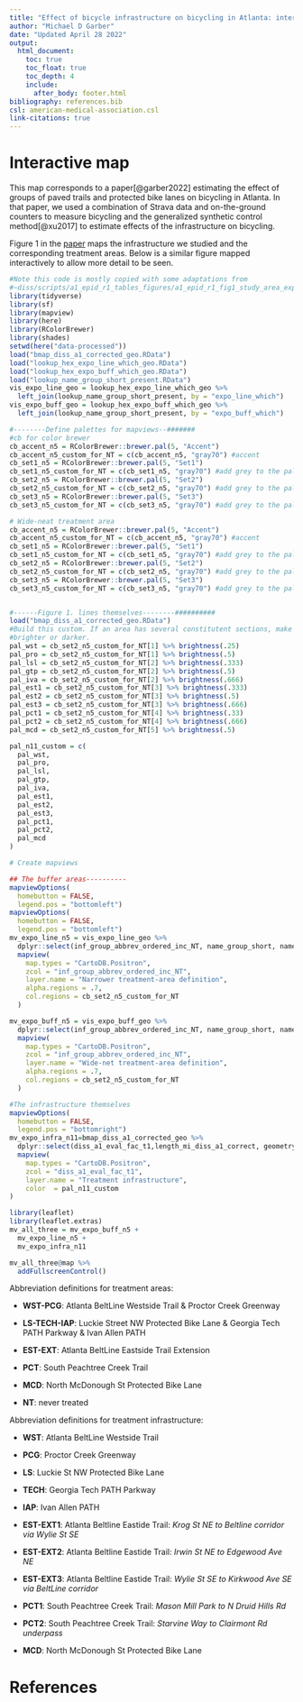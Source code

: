 ```yaml
---
title: "Effect of bicycle infrastructure on bicycling in Atlanta: interactive map"
author: "Michael D Garber"
date: "Updated April 28 2022"
output:
  html_document:
    toc: true  
    toc_float: true
    toc_depth: 4
    include:
      after_body: footer.html
bibliography: references.bib
csl: american-medical-association.csl
link-citations: true
---
```


# Interactive map

This map corresponds to a paper[@garber2022] estimating the effect of groups of paved trails and protected bike lanes on bicycling in Atlanta. In that paper, we used a combination of Strava data and on-the-ground counters to measure bicycling and the generalized synthetic control method[@xu2017] to estimate effects of the infrastructure on bicycling.

Figure 1 in the [paper](https://journals.lww.com/epidem/Abstract/9900/Have_paved_trails_and_protected_bike_lanes_led_to.15.aspx) maps the infrastructure we studied and the corresponding treatment areas. Below is a similar figure mapped interactively to allow more detail to be seen.

```r
#Note this code is mostly copied with some adaptations from
#~diss/scripts/a1_epid_r1_tables_figures/a1_epid_r1_fig1_study_area_expo.R
library(tidyverse)
library(sf)
library(mapview)
library(here)
library(RColorBrewer)
library(shades)
setwd(here("data-processed"))
load("bmap_diss_a1_corrected_geo.RData")
load("lookup_hex_expo_line_which_geo.RData")
load("lookup_hex_expo_buff_which_geo.RData")
load("lookup_name_group_short_present.RData")
vis_expo_line_geo = lookup_hex_expo_line_which_geo %>% 
  left_join(lookup_name_group_short_present, by = "expo_line_which")
vis_expo_buff_geo = lookup_hex_expo_buff_which_geo %>% 
  left_join(lookup_name_group_short_present, by = "expo_buff_which")

#--------Define palettes for mapviews--#######
#cb for color brewer
cb_accent_n5 = RColorBrewer::brewer.pal(5, "Accent")
cb_accent_n5_custom_for_NT = c(cb_accent_n5, "gray70") #accent
cb_set1_n5 = RColorBrewer::brewer.pal(5, "Set1")
cb_set1_n5_custom_for_NT = c(cb_set1_n5, "gray70") #add grey to the palette
cb_set2_n5 = RColorBrewer::brewer.pal(5, "Set2")
cb_set2_n5_custom_for_NT = c(cb_set2_n5, "gray70") #add grey to the palette
cb_set3_n5 = RColorBrewer::brewer.pal(5, "Set3")
cb_set3_n5_custom_for_NT = c(cb_set3_n5, "gray70") #add grey to the palette

# Wide-neat treatment area
cb_accent_n5 = RColorBrewer::brewer.pal(5, "Accent")
cb_accent_n5_custom_for_NT = c(cb_accent_n5, "gray70") #accent
cb_set1_n5 = RColorBrewer::brewer.pal(5, "Set1")
cb_set1_n5_custom_for_NT = c(cb_set1_n5, "gray70") #add grey to the palette
cb_set2_n5 = RColorBrewer::brewer.pal(5, "Set2")
cb_set2_n5_custom_for_NT = c(cb_set2_n5, "gray70") #add grey to the palette
cb_set3_n5 = RColorBrewer::brewer.pal(5, "Set3")
cb_set3_n5_custom_for_NT = c(cb_set3_n5, "gray70") #add grey to the palette


#------Figure 1. lines themselves--------##########
load("bmap_diss_a1_corrected_geo.RData")
#Build this custom. If an area has several constitutent sections, make it
#brighter or darker.
pal_wst = cb_set2_n5_custom_for_NT[1] %>% brightness(.25)
pal_pro = cb_set2_n5_custom_for_NT[1] %>% brightness(.5)
pal_lsl = cb_set2_n5_custom_for_NT[2] %>% brightness(.333)
pal_gtp = cb_set2_n5_custom_for_NT[2] %>% brightness(.5)
pal_iva = cb_set2_n5_custom_for_NT[2] %>% brightness(.666)
pal_est1 = cb_set2_n5_custom_for_NT[3] %>% brightness(.333)
pal_est2 = cb_set2_n5_custom_for_NT[3] %>% brightness(.5)
pal_est3 = cb_set2_n5_custom_for_NT[3] %>% brightness(.666)
pal_pct1 = cb_set2_n5_custom_for_NT[4] %>% brightness(.33)
pal_pct2 = cb_set2_n5_custom_for_NT[4] %>% brightness(.666)
pal_mcd = cb_set2_n5_custom_for_NT[5] %>% brightness(.5)

pal_n11_custom = c(
  pal_wst,
  pal_pro,
  pal_lsl,
  pal_gtp,
  pal_iva,
  pal_est1,
  pal_est2,
  pal_est3,
  pal_pct1,
  pal_pct2,
  pal_mcd
)

# Create mapviews

## The buffer areas----------
mapviewOptions(
  homebutton = FALSE,
  legend.pos = "bottomleft")
mapviewOptions(
  homebutton = FALSE,
  legend.pos = "bottomleft")
mv_expo_line_n5 = vis_expo_line_geo %>%
  dplyr::select(inf_group_abbrev_ordered_inc_NT, name_group_short, name_section_short, geometry ) %>% 
  mapview(
    map.types = "CartoDB.Positron",
    zcol = "inf_group_abbrev_ordered_inc_NT",
    layer.name = "Narrower treatment-area definition",
    alpha.regions = .7,
    col.regions = cb_set2_n5_custom_for_NT
  )

mv_expo_buff_n5 = vis_expo_buff_geo %>%
  dplyr::select(inf_group_abbrev_ordered_inc_NT, name_group_short, name_section_short, geometry ) %>% 
  mapview(
    map.types = "CartoDB.Positron",
    zcol = "inf_group_abbrev_ordered_inc_NT",
    layer.name = "Wide-net treatment-area definition",
    alpha.regions = .7,
    col.regions = cb_set2_n5_custom_for_NT
  )

#The infrastructure themselves
mapviewOptions(
  homebutton = FALSE,
  legend.pos = "bottomright")
mv_expo_infra_n11=bmap_diss_a1_corrected_geo %>% 
  dplyr::select(diss_a1_eval_fac_t1,length_mi_diss_a1_correct, geometry ) %>% 
  mapview(
    map.types = "CartoDB.Positron",
    zcol = "diss_a1_eval_fac_t1",
    layer.name = "Treatment infrastructure",
    color  = pal_n11_custom
)

library(leaflet)
library(leaflet.extras)
mv_all_three = mv_expo_buff_n5 + 
  mv_expo_line_n5 +  
  mv_expo_infra_n11

mv_all_three@map %>% 
  addFullscreenControl()
```

Abbreviation definitions for treatment areas:

-   **WST-PCG**: Atlanta BeltLine Westside Trail & Proctor Creek Greenway

-   **LS-TECH-IAP**: Luckie Street NW Protected Bike Lane & Georgia Tech PATH Parkway & Ivan Allen PATH

-   **EST-EXT**: Atlanta BeltLine Eastside Trail Extension

-   **PCT**: South Peachtree Creek Trail

-   **MCD**: North McDonough St Protected Bike Lane

-   **NT**: never treated

Abbreviation definitions for treatment infrastructure:

-   **WST**: Atlanta BeltLine Westside Trail

-   **PCG**: Proctor Creek Greenway

-   **LS**: Luckie St NW Protected Bike Lane

-   **TECH**: Georgia Tech PATH Parkway

-   **IAP**: Ivan Allen PATH

-   **EST-EXT1**: Atlanta Beltline Eastide Trail: *Krog St NE to Beltline corridor via Wylie St SE*

-   **EST-EXT2**: Atlanta Beltline Eastide Trail: *Irwin St NE to Edgewood Ave NE*

-   **EST-EXT3**: Atlanta Beltline Eastide Trail: *Wylie St SE to Kirkwood Ave SE via BeltLine corridor*

-   **PCT1**: South Peachtree Creek Trail: *Mason Mill Park to N Druid Hills Rd*

-   **PCT2**: South Peachtree Creek Trail: *Starvine Way to Clairmont Rd underpass*

-   **MCD**: North McDonough St Protected Bike Lane

# References
